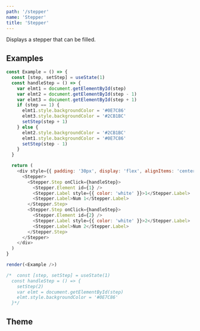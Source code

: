 ```yaml
---
path: '/stepper'
name: 'Stepper'
title: 'Stepper'
---
```


Displays a stepper that can be filled.

## Examples

```js
const Example = () => {
  const [step, setStep] = useState(1)
  const handleStep = () => {
    var elmt1 = document.getElementById(step)
    var elmt2 = document.getElementById(step - 1)
    var elmt3 = document.getElementById(step + 1)
    if (step == 1) {
      elmt1.style.backgroundColor = '#0E7C86'
      elmt3.style.backgroundColor = '#2CB1BC'
      setStep(step + 1)
    } else {
      elmt2.style.backgroundColor = '#2CB1BC'
      elmt1.style.backgroundColor = '#0E7C86'
      setStep(step - 1)
    }
  }

  return (
    <div style={{ padding: '30px', display: 'flex', alignItems: 'center' }}>
      <Stepper>
        <Stepper.Step onClick={handleStep}>
          <Stepper.Element id={1} />
          <Stepper.Label style={{ color: 'white' }}>1</Stepper.Label>
          <Stepper.Label>Num 1</Stepper.Label>
        </Stepper.Step>
        <Stepper.Step onClick={handleStep}>
          <Stepper.Element id={2} />
          <Stepper.Label style={{ color: 'white' }}>2</Stepper.Label>
          <Stepper.Label>Num 2</Stepper.Label>
        </Stepper.Step>
      </Stepper>
    </div>
  )
}

render(<Example />)

/*  const [step, setStep] = useState(1)
  const handleStep = () => {
    setStep(2)
    var elmt = document.getElementById(step)
    elmt.style.backgroundColor = '#0E7C86'
  }*/
```

## Theme

<Theme name="components.stepper" />
